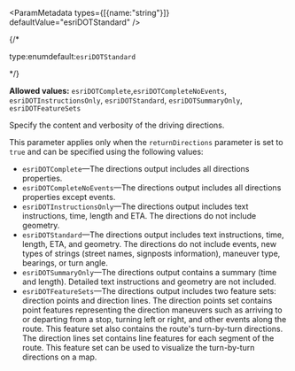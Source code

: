 
<ParamMetadata types={[{name:"string"}]} defaultValue="esriDOTStandard" />

{/* <p class="space-x-2"><span class="font-sm text-color-3">type:enum</span><span class="font-bold text-[#6d29cc]">default:`esriDOTStandard`</span></p> */}

**Allowed values:** `esriDOTComplete`,`esriDOTCompleteNoEvents`, `esriDOTInstructionsOnly`, `esriDOTStandard`, `esriDOTSummaryOnly`, `esriDOTFeatureSets`

Specify the content and verbosity of the driving directions. 

This parameter applies only when the `returnDirections` parameter is set to `true` and can be specified using the following values: 

-   `esriDOTComplete`—The directions output includes all directions properties.
-   `esriDOTCompleteNoEvents`—The directions output includes all directions properties except events.
-   `esriDOTInstructionsOnly`—The directions output includes text instructions, time, length and ETA. The directions do not include geometry.
-   `esriDOTStandard`—The directions output includes text instructions, time, length, ETA, and geometry. The directions do not include events, new types of strings (street names, signposts information), maneuver type, bearings, or turn angle.
-   `esriDOTSummaryOnly`—The directions output contains a summary (time and length). Detailed text instructions and geometry are not included.
-   `esriDOTFeatureSets`—The directions output includes two feature sets: direction points and direction lines. The direction points set contains point features representing the direction maneuvers such as arriving to or departing from a stop, turning left or right, and other events along the route. This feature set also contains the route's turn-by-turn directions. The direction lines set contains line features for each segment of the route. This feature set can be used to visualize the turn-by-turn directions on a map. 